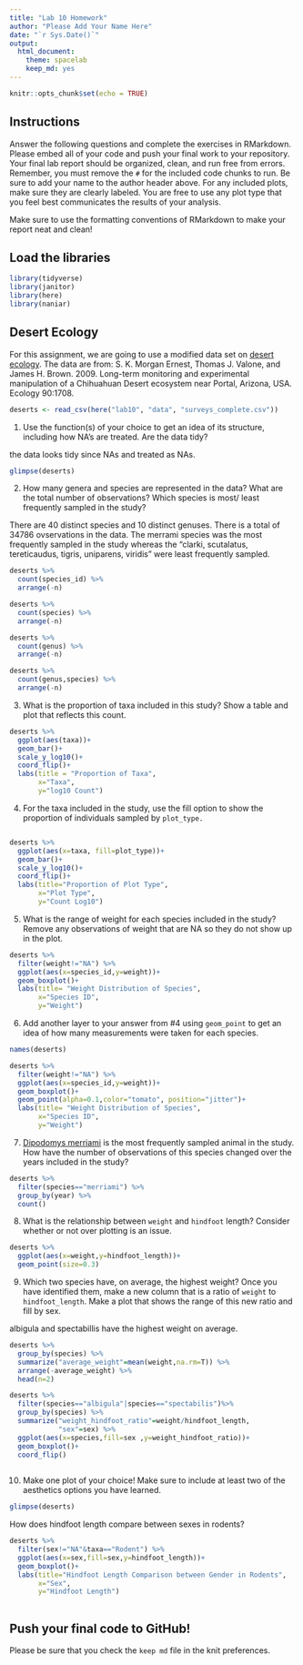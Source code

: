 ```yaml
---
title: "Lab 10 Homework"
author: "Please Add Your Name Here"
date: "`r Sys.Date()`"
output:
  html_document: 
    theme: spacelab
    keep_md: yes
---
```


```r
knitr::opts_chunk$set(echo = TRUE)
```

## Instructions
Answer the following questions and complete the exercises in RMarkdown. Please embed all of your code and push your final work to your repository. Your final lab report should be organized, clean, and run free from errors. Remember, you must remove the `#` for the included code chunks to run. Be sure to add your name to the author header above. For any included plots, make sure they are clearly labeled. You are free to use any plot type that you feel best communicates the results of your analysis.  

Make sure to use the formatting conventions of RMarkdown to make your report neat and clean!  

## Load the libraries
```r
library(tidyverse)
library(janitor)
library(here)
library(naniar)
``` 

## Desert Ecology
For this assignment, we are going to use a modified data set on [desert ecology](http://esapubs.org/archive/ecol/E090/118/). The data are from: S. K. Morgan Ernest, Thomas J. Valone, and James H. Brown. 2009. Long-term monitoring and experimental manipulation of a Chihuahuan Desert ecosystem near Portal, Arizona, USA. Ecology 90:1708.
```r
deserts <- read_csv(here("lab10", "data", "surveys_complete.csv"))
```

1. Use the function(s) of your choice to get an idea of its structure, including how NA's are treated. Are the data tidy?  


the data looks tidy since NAs and treated as NAs.
```r
glimpse(deserts)
```

2. How many genera and species are represented in the data? What are the total number of observations? Which species is most/ least frequently sampled in the study?


There are 40 distinct species and 10 distinct genuses. There is a total of 34786 ovservations in the data.
The merrami species was the most frequently sampled in the study whereas the "clarki, scutalatus, tereticaudus, tigris, uniparens, viridis" were least frequently sampled.



```r
deserts %>% 
  count(species_id) %>% 
  arrange(-n)
```

```r
deserts %>% 
  count(species) %>% 
  arrange(-n)
```

```r
deserts %>% 
  count(genus) %>% 
  arrange(-n)  
```
  

```r
deserts %>% 
  count(genus,species) %>% 
  arrange(-n)
```

3. What is the proportion of taxa included in this study? Show a table and plot that reflects this count.


```r
deserts %>% 
  ggplot(aes(taxa))+
  geom_bar()+
  scale_y_log10()+
  coord_flip()+
  labs(title = "Proportion of Taxa",
       x="Taxa",
       y="log10 Count")
```

4. For the taxa included in the study, use the fill option to show the proportion of individuals sampled by `plot_type.`

```r

```

```r
deserts %>% 
  ggplot(aes(x=taxa, fill=plot_type))+
  geom_bar()+
  scale_y_log10()+
  coord_flip()+
  labs(title="Proportion of Plot Type",
       x="Plot Type",
       y="Count Log10")
```

5. What is the range of weight for each species included in the study? Remove any observations of weight that are NA so they do not show up in the plot.


```r
deserts %>% 
  filter(weight!="NA") %>% 
  ggplot(aes(x=species_id,y=weight))+
  geom_boxplot()+
  labs(title= "Weight Distribution of Species",
       x="Species ID",
       y="Weight")
```


6. Add another layer to your answer from #4 using `geom_point` to get an idea of how many measurements were taken for each species.
```r
names(deserts)
```
```r
deserts %>% 
  filter(weight!="NA") %>% 
  ggplot(aes(x=species_id,y=weight))+
  geom_boxplot()+
  geom_point(alpha=0.1,color="tomato", position="jitter")+
  labs(title= "Weight Distribution of Species",
       x="Species ID",
       y="Weight")
```

7. [Dipodomys merriami](https://en.wikipedia.org/wiki/Merriam's_kangaroo_rat) is the most frequently sampled animal in the study. How have the number of observations of this species changed over the years included in the study?
```r
deserts %>% 
  filter(species=="merriami") %>% 
  group_by(year) %>% 
  count()
```

8. What is the relationship between `weight` and `hindfoot` length? Consider whether or not over plotting is an issue.
```r
deserts %>% 
  ggplot(aes(x=weight,y=hindfoot_length))+
  geom_point(size=0.3)
```

9. Which two species have, on average, the highest weight? Once you have identified them, make a new column that is a ratio of `weight` to `hindfoot_length`. Make a plot that shows the range of this new ratio and fill by sex.


albigula and spectabillis have the highest weight on average.
```r
deserts %>% 
  group_by(species) %>% 
  summarize("average_weight"=mean(weight,na.rm=T)) %>% 
  arrange(-average_weight) %>% 
  head(n=2)
```



```r
deserts %>% 
  filter(species=="albigula"|species=="spectabilis")%>% 
  group_by(species) %>% 
  summarize("weight_hindfoot_ratio"=weight/hindfoot_length,
            "sex"=sex) %>% 
  ggplot(aes(x=species,fill=sex ,y=weight_hindfoot_ratio))+
  geom_boxplot()+
  coord_flip()
  
```

10. Make one plot of your choice! Make sure to include at least two of the aesthetics options you have learned.


```r
glimpse(deserts)
```



How does hindfoot length compare between sexes in rodents?


```r
deserts %>% 
  filter(sex!="NA"&taxa=="Rodent") %>% 
  ggplot(aes(x=sex,fill=sex,y=hindfoot_length))+
  geom_boxplot()+
  labs(title="Hindfoot Length Comparison between Gender in Rodents",
       x="Sex",
       y="Hindfoot Length")
  
```

## Push your final code to GitHub!
Please be sure that you check the `keep md` file in the knit preferences. 